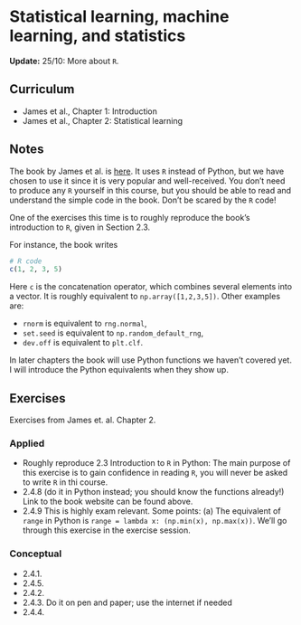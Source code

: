 # Statistical learning, machine learning, and statistics

::: callout-note
**Update:** 25/10: More about `R`.

:::

## Curriculum

* James et al., Chapter 1: Introduction
* James et al., Chapter 2: Statistical learning

## Notes
The book by James et al. is [here](https://trevorhastie.github.io/ISLR/). It uses `R` instead of Python, but we have chosen to use it since it is very popular and well-received. You don't need to produce any `R` yourself in this course, but you should be able to read and understand the simple code in the book. Don't be scared by the `R` code! 

One of the exercises this time is to roughly reproduce the book's introduction to `R`, given in Section 2.3.

For instance, the book writes

```r
# R code
c(1, 2, 3, 5)
```

Here `c` is the concatenation operator, which combines several elements into a vector. It is roughly equivalent to `np.array([1,2,3,5])`. Other examples are:

* `rnorm` is equivalent to `rng.normal`,
* `set.seed` is equivalent to `np.random_default_rng`,
* `dev.off` is equivalent to `plt.clf`.

In later chapters the book will use Python functions we haven't covered yet. I will introduce the Python equivalents when they show up.

## Exercises
Exercises from James et. al. Chapter 2.

### Applied
- Roughly reproduce 2.3 Introduction to `R` in Python: The main purpose of this exercise is to gain confidence in reading `R`, you will never be asked to write `R` in thi course.
- 2.4.8 (do it in Python instead; you should know the functions already!) Link to the book website can be found above.
- 2.4.9 This is highly exam relevant. Some points: (a) The equivalent of `range` in Python is `range = lambda x: (np.min(x), np.max(x))`. We'll go through this exercise in the exercise session.

### Conceptual
- 2.4.1.
- 2.4.5.
- 2.4.2.
- 2.4.3. Do it on pen and paper; use the internet if needed
- 2.4.4.

